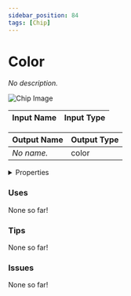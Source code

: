 ```yaml
---
sidebar_position: 84
tags: [Chip]
---
```


# Color

*No description.*



![Chip Image](/svg/87a8e178-b15c-4c38-9da0-95ba74f9f4ec.svg)

| Input Name | Input Type |
|-----------|-----------|

| Output Name | Output Type |
|-----------|-----------|
| *No name.* | color |


<details>
  <summary>Properties</summary>
  <div>
    <div>
    <table>
      <thead>
        <tr>
          <th>Is beta required?</th>
          <th>❌</th>
        </tr>
        <tr>
          <th>Is this chip a trolling risk?</th>
          <th>❌</th>
        </tr>
        <tr>
          <th>Chip UUPD</th>
          <th>._uuid</th>
        </tr>
      </thead>
    </table>
    </div>
  </div>
</details>

### Uses

None so far!

### Tips

None so far!

### Issues

None so far!